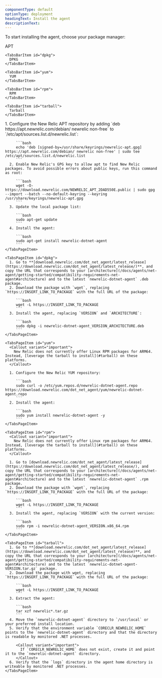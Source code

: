 ```yaml
---
componentType: default
optionType: deployment
headingText: Install the agent
descriptionText: 
---
```


To start installing the agent, choose your package manager:

<Tabs>
  <TabsBar>
    <TabsBarItem id="apt">
      APT
    </TabsBarItem>

    <TabsBarItem id="dpkg">
      DPKG
    </TabsBarItem>

    <TabsBarItem id="yum">
      YUM
    </TabsBarItem>

    <TabsBarItem id="rpm">
      RPM
    </TabsBarItem>

    <TabsBarItem id="tarball">
      Tarball
    </TabsBarItem>
  </TabsBar>

  <TabsPages>
    <TabsPageItem id="apt">
      1. Configure the New Relic APT repository by adding `deb https://apt.newrelic.com/debian/ newrelic non-free` to `/etc/apt/sources.list.d/newrelic.list`:

         ```bash
         echo 'deb [signed-by=/usr/share/keyrings/newrelic-apt.gpg] https://apt.newrelic.com/debian/ newrelic non-free' | sudo tee /etc/apt/sources.list.d/newrelic.list
         ```
      2. Enable New Relic's GPG key to allow apt to find New Relic packages. To avoid possible errors about public keys, run this command as root:

         ```bash
         wget -O- https://download.newrelic.com/NEWRELIC_APT_2DAD550E.public | sudo gpg --import --batch --no-default-keyring --keyring /usr/share/keyrings/newrelic-apt.gpg
         ```
      3. Update the local package list:

         ```bash
         sudo apt-get update
         ```
      4. Install the agent:

         ```bash
         sudo apt-get install newrelic-dotnet-agent
         ```
    </TabsPageItem>

    <TabsPageItem id="dpkg">
      1. Go to **[download.newrelic.com/dot_net_agent/latest_release](https://download.newrelic.com/dot_net_agent/latest_release/)**, and copy the URL that corresponds to your [architecture](/docs/agents/net-agent/getting-started/compatibility-requirements-net-agent#architecture) and to the latest `newrelic-dotnet-agent` .deb package.
      2. Download the package with `wget`, replacing `https://INSERT_LINK_TO_PACKAGE` with the full URL of the package:

         ```bash
         wget -L https://INSERT_LINK_TO_PACKAGE
         ```
      3. Install the agent, replacing `VERSION` and `ARCHITECTURE`:

         ```bash
         sudo dpkg -i newrelic-dotnet-agent_VERSION_ARCHITECTURE.deb
         ```
    </TabsPageItem>

    <TabsPageItem id="yum">
      <Callout variant="important">
        New Relic does not currently offer Linux RPM packages for ARM64. Instead, [leverage the tarball to install](#tarball) on these platforms.
      </Callout>

      1. Configure the New Relic YUM repository:

         ```bash
         sudo curl -o /etc/yum.repos.d/newrelic-dotnet-agent.repo https://download.newrelic.com/dot_net_agent/yum/newrelic-dotnet-agent.repo
         ```
      2. Install the agent:

         ```bash
         sudo yum install newrelic-dotnet-agent -y
         ```
    </TabsPageItem>

    <TabsPageItem id="rpm">
      <Callout variant="important">
        New Relic does not currently offer Linux rpm packages for ARM64. Instead, [leverage the tarball to install](#tarball) on these platforms.
      </Callout>

      1. Go to [download.newrelic.com/dot_net_agent/latest_release](https://download.newrelic.com/dot_net_agent/latest_release/), and copy the URL that corresponds to your [architecture](/docs/agents/net-agent/getting-started/compatibility-requirements-net-agent#architecture) and to the latest `newrelic-dotnet-agent` .rpm package.
      2. Download the package with `wget`, replacing `https://INSERT_LINK_TO_PACKAGE` with the full URL of the package:

         ```bash
         wget -L https://INSERT_LINK_TO_PACKAGE
         ```
      3. Install the agent, replacing `VERSION` with the current version:

         ```bash
         sudo rpm -i newrelic-dotnet-agent_VERSION.x86_64.rpm
         ```
    </TabsPageItem>

    <TabsPageItem id="tarball">
      1. Go to **[download.newrelic.com/dot_net_agent/latest_release](https://download.newrelic.com/dot_net_agent/latest_release)**, and copy the URL that corresponds to your [architecture](/docs/agents/net-agent/getting-started/compatibility-requirements-net-agent#architecture) and to the latest `newrelic-dotnet-agent-VERSION.tar.gz` package.
      2. Download the package with wget, replacing `https://INSERT_LINK_TO_PACKAGE` with the full URL of the package:

         ```bash
         wget -L https://INSERT_LINK_TO_PACKAGE
         ```
      3. Extract the agent:

         ```bash
         tar xzf newrelic*.tar.gz
         ```
      4. Move the `newrelic-dotnet-agent` directory to `/usr/local` or your preferred install location.
      5. Verify that the environment variable `CORECLR_NEWRELIC_HOME` points to the `newrelic-dotnet-agent` directory and that the directory is readable by monitored .NET processes.

         <Callout variant="important">
           If `CORECLR_NEWRELIC_HOME` does not exist, create it and point it to the `newrelic-dotnet-agent` directory.
         </Callout>
      6. Verify that the `logs` directory in the agent home directory is writeable by monitored .NET processes.
    </TabsPageItem>
  </TabsPages>
</Tabs>
